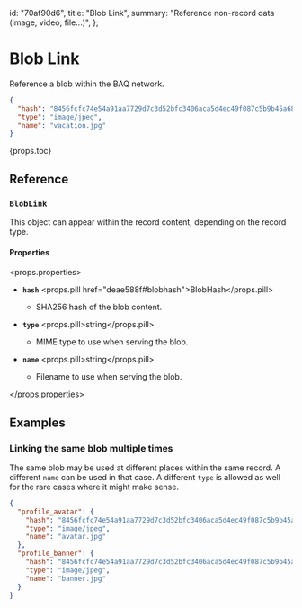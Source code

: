   id: "70af90d6",
  title: "Blob Link",
  summary: "Reference non-record data (image, video, file...)",
};

# Blob Link

Reference a blob within the BAQ network.

```json
{
  "hash": "8456fcfc74e54a91aa7729d7c3d52bfc3406aca5d4ec49f087c5b9b45a686e99",
  "type": "image/jpeg",
  "name": "vacation.jpg"
}
```

{props.toc}

## Reference

### `BlobLink`

This object can appear within the record content, depending on the record type.

#### Properties

<props.properties>

- **`hash`** <props.pill href="deae588f#blobhash">BlobHash</props.pill>

  - SHA256 hash of the blob content.

- **`type`** <props.pill>string</props.pill>

  - MIME type to use when serving the blob.

- **`name`** <props.pill>string</props.pill>

  - Filename to use when serving the blob.

</props.properties>

## Examples

### Linking the same blob multiple times

The same blob may be used at different places within the same record. A different `name` can be used in that case. A different `type` is allowed as well for the rare cases where it might make sense.

```json
{
  "profile_avatar": {
    "hash": "8456fcfc74e54a91aa7729d7c3d52bfc3406aca5d4ec49f087c5b9b45a686e99",
    "type": "image/jpeg",
    "name": "avatar.jpg"
  },
  "profile_banner": {
    "hash": "8456fcfc74e54a91aa7729d7c3d52bfc3406aca5d4ec49f087c5b9b45a686e99",
    "type": "image/jpeg",
    "name": "banner.jpg"
  }
}
```
